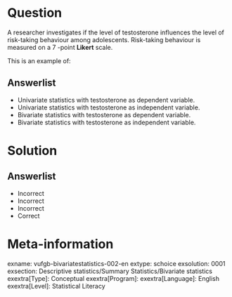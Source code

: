 Question
========
  
A researcher investigates if the level of testosterone influences the level of risk-taking behaviour among adolescents. Risk-taking behaviour is
measured on a 7 -point **Likert** scale.

This is an example of:
  
  
  Answerlist
----------
* Univariate statistics with testosterone as dependent variable.
* Univariate statistics with testosterone as independent variable.
* Bivariate statistics with testosterone as dependent variable.
* Bivariate statistics with testosterone as independent variable.
  
Solution
========
  
Answerlist
----------
* Incorrect
* Incorrect
* Incorrect
* Correct

Meta-information
================
exname: vufgb-bivariatestatistics-002-en
extype: schoice
exsolution: 0001
exsection: Descriptive statistics/Summary Statistics/Bivariate statistics
exextra[Type]: Conceptual
exextra[Program]: 
exextra[Language]: English
exextra[Level]: Statistical Literacy
